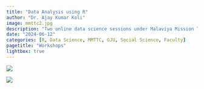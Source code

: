 ```yaml
---
title: "Data Analysis using R"
author: "Dr. Ajay Kumar Koli"
image: mmttc2.jpg
description: "Two online data science sessions under Malaviya Mission Teacher Training Center for Social Science Faculty of the Guru Jambheshwar University (GJU) of Science & Technology, Hisar, Haryana."
date: "2024-06-12"
categories: [R, Data Science, MMTTC, GJU, Social Science, Faculty]
pagetitle: "Workshops"
lightbox: true    
---
```


![](mmttc1.jpg)

![](mmttc2.jpg)